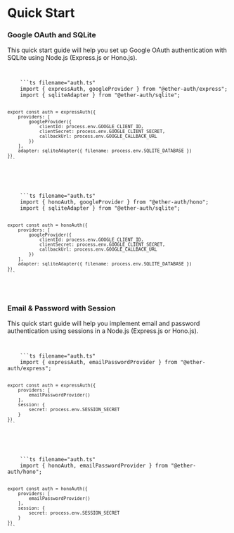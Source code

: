 
# Quick Start

### Google OAuth and SQLite

This quick start guide will help you set up Google OAuth authentication with SQLite using Node.js (Express.js or Hono.js).

<Code>
  <ExpressCode type="ExpressCode">
    ```ts filename="auth.ts"
    import { expressAuth, googleProvider } from "@ether-auth/express";
    import { sqliteAdapter } from "@ether-auth/sqlite";

    export const auth = expressAuth({
        providers: [
            googleProvider({
                clientId: process.env.GOOGLE_CLIENT_ID,
                clientSecret: process.env.GOOGLE_CLIENT_SECRET,
                callbackUrl: process.env.GOOGLE_CALLBACK_URL
            })
        ],
        adapter: sqliteAdapter({ filename: process.env.SQLITE_DATABASE })
    })
    ```

  </ExpressCode>

  <HonoCode type="HonoCode">
    ```ts filename="auth.ts"
    import { honoAuth, googleProvider } from "@ether-auth/hono";
    import { sqliteAdapter } from "@ether-auth/sqlite";

    export const auth = honoAuth({
        providers: [
            googleProvider({
                clientId: process.env.GOOGLE_CLIENT_ID,
                clientSecret: process.env.GOOGLE_CLIENT_SECRET,
                callbackUrl: process.env.GOOGLE_CALLBACK_URL
            })
        ],
        adapter: sqliteAdapter({ filename: process.env.SQLITE_DATABASE })
    })
    ```

  </HonoCode>
</Code>

### Email & Password with Session

This quick start guide will help you implement email and password authentication using sessions in a Node.js (Express.js or Hono.js).

<Code>
  <ExpressCode type="ExpressCode">
    ```ts filename="auth.ts"
    import { expressAuth, emailPasswordProvider } from "@ether-auth/express";

    export const auth = expressAuth({
        providers: [
            emailPasswordProvider()
        ],
        session: {
            secret: process.env.SESSION_SECRET
        }
    })
    ```

  </ExpressCode>

  <HonoCode type="HonoCode">
    ```ts filename="auth.ts"
    import { honoAuth, emailPasswordProvider } from "@ether-auth/hono";

    export const auth = honoAuth({
        providers: [
            emailPasswordProvider()
        ],
        session: {
            secret: process.env.SESSION_SECRET
        }
    })
    ```

  </HonoCode>
</Code>
